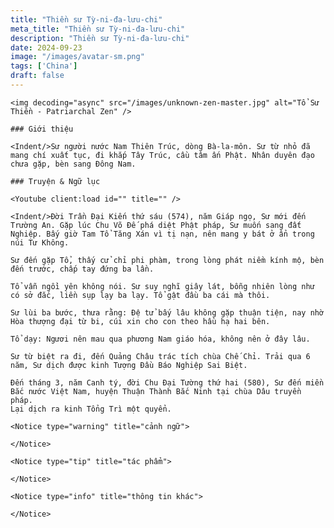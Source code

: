 ```yaml
---
title: "Thiền sư Tỳ-ni-đa-lưu-chi"
meta_title: "Thiền sư Tỳ-ni-đa-lưu-chi"
description: "Thiền sư Tỳ-ni-đa-lưu-chi"
date: 2024-09-23
image: "/images/avatar-sm.png"
tags: ['China']
draft: false
---
```


<div className="grid xl:grid-cols-7 lg:grid-cols-7 md:grid-cols-2 sm:grid-cols-2 xs:grid-cols-1 gap-8 bg-body dark:bg-darkmode-body">

  <div className="lg:col-span-2 md:col-span-1">

    <img decoding="async" src="/images/unknown-zen-master.jpg" alt="Tổ Sư Thiền - Patriarchal Zen" />

    ### Giới thiệu

    <Indent/>Sư người nước Nam Thiên Trúc, dòng Bà-la-môn. Sư từ nhỏ đã mang chí xuất tục, đi khắp Tây Trúc, cầu tâm ấn Phật. Nhân duyên đạo chưa gặp, bèn sang Ðông Nam.

  </div>

  <div className="lg:col-span-3 md:col-span-1">

    ### Truyện & Ngữ lục

    <Youtube client:load id="" title="" />

    <Indent/>Ðời Trần Ðại Kiến thứ sáu (574), năm Giáp ngọ, Sư mới đến Trường An. Gặp lúc Chu Võ Ðế phá diệt Phật pháp, Sư muốn sang đất Nghiệp. Bấy giờ Tam Tổ Tăng Xán vì tị nạn, nên mang y bát ở ẩn trong núi Tư Không.

    Sư đến gặp Tổ, thấy cử chỉ phi phàm, trong lòng phát niềm kính mộ, bèn đến trước, chấp tay đứng ba lần.

    Tổ vẫn ngồi yên không nói. Sư suy nghĩ giây lát, bỗng nhiên lòng như có sở đắc, liền sụp lạy ba lạy. Tổ gật đầu ba cái mà thôi.

    Sư lùi ba bước, thưa rằng: Ðệ tử bấy lâu không gặp thuận tiện, nay nhờ Hòa thượng đại từ bi, cúi xin cho con theo hầu hạ hai bên.

    Tổ dạy: Ngươi nên mau qua phương Nam giáo hóa, không nên ở đây lâu.

    Sư từ biệt ra đi, đến Quảng Châu trác tích chùa Chế Chỉ. Trải qua 6 năm, Sư dịch được kinh Tượng Đầu Báo Nghiệp Sai Biệt.

    Ðến tháng 3, năm Canh tý, đời Chu Ðại Tường thứ hai (580), Sư đến miền Bắc nước Việt Nam, huyện Thuận Thành Bắc Ninh tại chùa Dâu truyền pháp.
    Lại dịch ra kinh Tổng Trì một quyển.

  </div>

  <div className="lg:col-span-2">

    <Notice type="warning" title="cảnh ngữ">

    </Notice>

    <Notice type="tip" title="tác phẩm">

    </Notice>

    <Notice type="info" title="thông tin khác">

    </Notice>

  </div>

</div>
